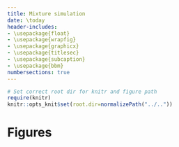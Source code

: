 ```yaml
---
title: Mixture simulation
date: \today
header-includes:
- \usepackage{float}
- \usepackage{wrapfig}
- \usepackage{graphicx}
- \usepackage{titlesec}
- \usepackage{subcaption}
- \usepackage{bbm}
numbersections: true
---
```


```r
# Set correct root dir for knitr and figure path
require(knitr)
knitr::opts_knit$set(root.dir=normalizePath("../.."))
```

# Figures

\begin{figure}[H]
\centering
\includegraphics[width=0.8\textwidth]{output/figures/p_mu.pdf}
\caption{\textbf{Posterior distribution of component means}.}
\label{fig:mu}
\end{figure}


\begin{figure}[H]
\centering
\includegraphics[width=0.8\textwidth]{output/figures/p_sd.pdf}
\caption{\textbf{Posterior distribution of component standard deviations}.}
\label{fig:mu}
\end{figure}


\begin{figure}[H]
\centering
\includegraphics[width=0.8\textwidth]{output/figures/p_p.pdf}
\caption{\textbf{Posterior distribution of mixture probability}.}
\label{fig:mu}
\end{figure}
